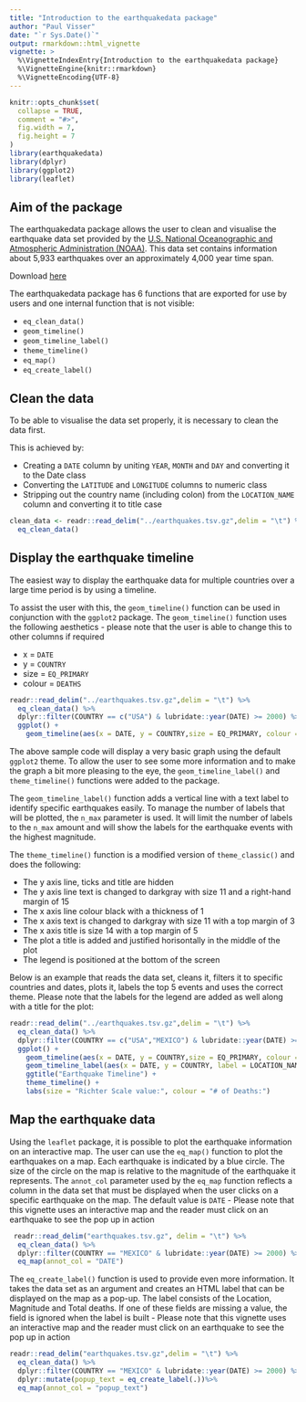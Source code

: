 ```yaml
---
title: "Introduction to the earthquakedata package"
author: "Paul Visser"
date: "`r Sys.Date()`"
output: rmarkdown::html_vignette
vignette: >
  %\VignetteIndexEntry{Introduction to the earthquakedata package}
  %\VignetteEngine{knitr::rmarkdown}
  %\VignetteEncoding{UTF-8}
---
```


```r
knitr::opts_chunk$set(
  collapse = TRUE,
  comment = "#>",
  fig.width = 7,
  fig.height = 7
)
library(earthquakedata)
library(dplyr)
library(ggplot2)
library(leaflet)


```

## Aim of the package

The earthquakedata package allows the user to clean and visualise the earthquake data set provided by the [U.S. National Oceanographic and Atmospheric Administration (NOAA)](https://www.ngdc.noaa.gov/nndc/struts/form?t=101650&s=1&d=1). This data set contains information about 5,933 earthquakes over an approximately 4,000 year time span.

Download [here](https://www.ngdc.noaa.gov/nndc/struts/form?t=101650&s=1&d=1)

The earthquakedata package has 6 functions that are exported for use by users and one internal function that is not visible:

- `eq_clean_data()`
- `geom_timeline()`
- `geom_timeline_label()`
- `theme_timeline()`
- `eq_map()`
- `eq_create_label()`

## Clean the data

To be able to visualise the data set properly, it is necessary to clean the data first. 

This is achieved by:

- Creating a `DATE` column by uniting `YEAR`, `MONTH` and `DAY` and converting it to the Date class
- Converting the `LATITUDE` and `LONGITUDE` columns to numeric class
- Stripping out the country name (including colon) from the `LOCATION_NAME` column and converting it to title case

``` r
clean_data <- readr::read_delim("../earthquakes.tsv.gz",delim = "\t") %>%
  eq_clean_data() 
```

## Display the earthquake timeline

The easiest way to display the earthquake data for multiple countries over a large time period is by using a timeline.

To assist the user with this, the `geom_timeline()` function can be used in conjunction with the `ggplot2` package. The `geom_timeline()` function uses the following aesthetics - please note that the user is able to change this to other columns if required

- x = `DATE`
- y = `COUNTRY`
- size = `EQ_PRIMARY`
- colour = `DEATHS`

``` r
readr::read_delim("../earthquakes.tsv.gz",delim = "\t") %>%
  eq_clean_data() %>%
  dplyr::filter(COUNTRY == c("USA") & lubridate::year(DATE) >= 2000) %>%
  ggplot() +
    geom_timeline(aes(x = DATE, y = COUNTRY,size = EQ_PRIMARY, colour = DEATHS))
```
The above sample code will display a very basic graph using the default `ggplot2` theme. To allow the user to see some more information and to make the graph a bit more pleasing to the eye, the `geom_timeline_label()` and `theme_timeline()` functions were added to the package.

The `geom_timeline_label()` function adds a vertical line with a text label to identify specific earthquakes easily. To manage the number of labels that will be plotted, the `n_max` parameter is used. It will limit the number of labels to the `n_max` amount and will show the labels for the earthquake events with the highest magnitude.

The `theme_timeline()` function is a modified version of `theme_classic()` and does the following:

- The y axis line, ticks and title are hidden
- The y axis line text is changed to darkgray with size 11 and a right-hand margin of 15
- The x axis line colour black with a thickness of 1
- The x axis text is changed to darkgray with size 11 with a top margin of 3
- The x axis title is size 14 with a top margin of 5
- The plot a title is added and justified horisontally in the middle of the plot
- The legend is positioned at the bottom of the screen

Below is an example that reads the data set, cleans it, filters it to specific countries and dates, plots it, labels the top 5 events and uses the correct theme. Please note that the labels for the legend are added as well along with a title for the plot:

``` r
readr::read_delim("../earthquakes.tsv.gz",delim = "\t") %>%
  eq_clean_data() %>%
  dplyr::filter(COUNTRY == c("USA","MEXICO") & lubridate::year(DATE) >= 2000) %>%
  ggplot() +
    geom_timeline(aes(x = DATE, y = COUNTRY,size = EQ_PRIMARY, colour = DEATHS)) +
    geom_timeline_label(aes(x = DATE, y = COUNTRY, label = LOCATION_NAME, size = EQ_PRIMARY), n_max = 5) +
    ggtitle("Earthquake Timeline") +
    theme_timeline() +
    labs(size = "Richter Scale value:", colour = "# of Deaths:")
``` 

## Map the earthquake data

Using the `leaflet` package, it is possible to plot the earthquake information on an interactive map. The user can use the `eq_map()` function to plot the earthquakes on a map. Each earthquake is indicated by a blue circle. The size of the circle on the map is relative to the magnitude of the earthquake it represents. The `annot_col` parameter used by the `eq_map` function reflects a column in the data set that must be displayed when the user clicks on a specific earthquake on the map. The default value is `DATE` - Please note that this vignette uses an interactive map and the reader must click on an earthquake to see the pop up in action

``` r

 readr::read_delim("earthquakes.tsv.gz", delim = "\t") %>%
  eq_clean_data() %>%
  dplyr::filter(COUNTRY == "MEXICO" & lubridate::year(DATE) >= 2000) %>%
  eq_map(annot_col = "DATE")
```


The `eq_create_label()` function is used to provide even more information. It takes the data set as an argument and creates an HTML label that can be displayed on the map as a pop-up. The label consists of the Location, Magnitude and Total deaths. If one of these fields are missing a value, the field is ignored when the label is built - Please note that this vignette uses an interactive map and the reader must click on an earthquake to see the pop up in action

```r
readr::read_delim("earthquakes.tsv.gz",delim = "\t") %>%
  eq_clean_data() %>%
  dplyr::filter(COUNTRY == "MEXICO" & lubridate::year(DATE) >= 2000) %>%
  dplyr::mutate(popup_text = eq_create_label(.))%>%
  eq_map(annot_col = "popup_text")
```
